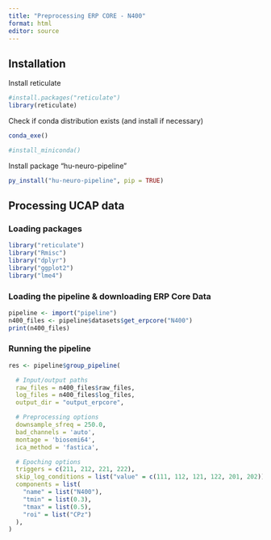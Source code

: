 ```yaml
---
title: "Preprocessing ERP CORE - N400"
format: html
editor: source
---
```


## Installation

Install reticulate

```r
#install.packages("reticulate")
library(reticulate)
```

Check if conda distribution exists (and install if necessary)

```r
conda_exe()

#install_miniconda()
```

Install package "hu-neuro-pipeline"

```r
py_install("hu-neuro-pipeline", pip = TRUE)
```

## Processing UCAP data

### Loading packages

```r
library("reticulate")
library("Rmisc")
library("dplyr")
library("ggplot2")
library("lme4")
```

### Loading the pipeline & downloading ERP Core Data

```r
pipeline <- import("pipeline")
n400_files <- pipeline$datasets$get_erpcore("N400")
print(n400_files)
```

### Running the pipeline

```r
res <- pipeline$group_pipeline(

  # Input/output paths
  raw_files = n400_files$raw_files,
  log_files = n400_files$log_files,
  output_dir = "output_erpcore",

  # Preprocessing options
  downsample_sfreq = 250.0,
  bad_channels = 'auto',
  montage = 'biosemi64',
  ica_method = 'fastica',

  # Epoching options
  triggers = c(211, 212, 221, 222),
  skip_log_conditions = list("value" = c(111, 112, 121, 122, 201, 202)),
  components = list(
    "name" = list("N400"),
    "tmin" = list(0.3),
    "tmax" = list(0.5),
    "roi" = list("CPz")
  ),
)
```
